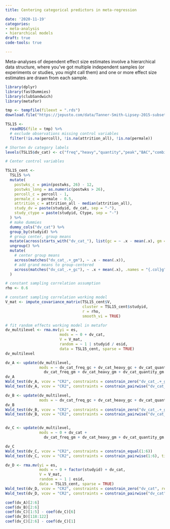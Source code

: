 ```yaml
---
title: Centering categorical predictors in meta-regression

date: '2020-11-19'
categories:
- meta-analysis
- hierarchical models
draft: true
code-tools: true

---
```


Meta-analyses of dependent effect size estimates involve a hierarchical data structure, where you've got multiple independent samples (or experiments or studies, you might call them) and one or more effect size estimates are drawn from each sample. 

```r
library(dplyr)
library(fastDummies)
library(clubSandwich)
library(metafor)

tmp <- tempfile(fileext = ".rds")
download.file("https://jepusto.com/data/Tanner-Smith-Lipsey-2015-subset.rds", tmp)

TSL15 <- 
  readRDS(file = tmp) %>%
  # exclude observations missing control variables
  filter(!is.na(percoll), !is.na(attrition_all), !is.na(permale))

# Shorten dv category labels
levels(TSL15$dv_cat) <- c("freq","heavy","quantity","peak","BAC","combined")

# Center control variables

TSL15_cent <- 
  TSL15 %>%
  mutate(
    postwks_c = pmin(postwks, 26) - 12,
    postwks_long = as.numeric(postwks > 26),
    percoll_c = percoll - 1,
    permale_c = permale - 0.5,
    attrition_c = attrition_all - median(attrition_all),
    study_dv = paste(studyid, dv_cat, sep = "-"),
    study_ctype = paste(studyid, Ctype, sep = "-")
  ) %>%
  # make dummies
  dummy_cols("dv_cat") %>%
  group_by(studyid) %>%
  # group center, group means
  mutate(across(starts_with("dv_cat_"), list(gc = ~ .x - mean(.x), gm = ~ mean(.x)))) %>%
  ungroup() %>%
  mutate(
    # center group means
    across(matches("dv_cat_.+_gm"), ~ .x - mean(.x)),
    # add grand means to group-centered
    across(matches("dv_cat_.+_gc"), ~ .x + mean(.x), .names = "{.col}g")
  )

# constant sampling correlation assumption
rho <- 0.6

# constant sampling correlation working model
V_mat <- impute_covariance_matrix(TSL15_cent$V, 
                                  cluster = TSL15_cent$studyid, 
                                  r = rho, 
                                  smooth_vi = TRUE)

# fit random effects working model in metafor
dv_multilevel <- rma.mv(yi = es,
                        mods = ~ 0 + dv_cat,
                        V = V_mat, 
                        random = ~ 1 | studyid / esid,
                        data = TSL15_cent, sparse = TRUE)
dv_multilevel

dv_A <- update(dv_multilevel, 
               mods = ~ dv_cat_freq_gc + dv_cat_heavy_gc + dv_cat_quantity_gc + dv_cat_peak_gc + dv_cat_BAC_gc + 
                 dv_cat_freq_gm + dv_cat_heavy_gm + dv_cat_quantity_gm + dv_cat_peak_gm + dv_cat_BAC_gm)
dv_A
Wald_test(dv_A, vcov = "CR2", constraints = constrain_zero("dv_cat_.+_gc", reg_ex = TRUE))
Wald_test(dv_A, vcov = "CR2", constraints = constrain_pairwise("dv_cat_.+_gc", reg_ex = TRUE, with_zero = TRUE), tidy = TRUE)

dv_B <- update(dv_multilevel, 
               mods = ~ dv_cat_freq_gc + dv_cat_heavy_gc + dv_cat_quantity_gc + dv_cat_peak_gc + dv_cat_BAC_gc)
dv_B
Wald_test(dv_B, vcov = "CR2", constraints = constrain_zero("dv_cat_.+_gc", reg_ex = TRUE))
Wald_test(dv_B, vcov = "CR2", constraints = constrain_pairwise("dv_cat_.+_gc", reg_ex = TRUE, with_zero = TRUE), tidy = TRUE)


dv_C <- update(dv_multilevel, 
               mods = ~ 0 + dv_cat + 
                 dv_cat_freq_gm + dv_cat_heavy_gm + dv_cat_quantity_gm + dv_cat_peak_gm + dv_cat_BAC_gm)

dv_C
Wald_test(dv_C, vcov = "CR2", constraints = constrain_equal(1:6))
Wald_test(dv_C, vcov = "CR2", constraints = constrain_pairwise(1:6), tidy = TRUE)

dv_D <- rma.mv(yi = es,
               mods = ~ 0 + factor(studyid) + dv_cat,
               V = V_mat, 
               random = ~ 1 | esid,
               data = TSL15_cent, sparse = TRUE)
Wald_test(dv_D, vcov = "CR2", constraints = constrain_zero("dv_cat", reg_ex = TRUE))
Wald_test(dv_D, vcov = "CR2", constraints = constrain_pairwise("dv_cat", reg_ex = TRUE, with_zero = TRUE), tidy = TRUE)

coef(dv_A)[2:6]
coef(dv_B)[2:6]
coef(dv_C)[1:5] - coef(dv_C)[6]
coef(dv_D)[118:122]
coef(dv_C)[2:6] - coef(dv_C)[1]
```

